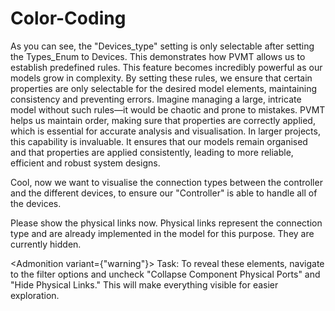 # Color-Coding

As you can see, the "Devices_type" setting is only selectable after setting the Types_Enum to Devices. This demonstrates how PVMT allows us to establish predefined rules. This feature becomes incredibly powerful as our models grow in complexity. By setting these rules, we ensure that certain properties are only selectable for the desired model elements, maintaining consistency and preventing errors. Imagine managing a large, intricate model without such rules—it would be chaotic and prone to mistakes. PVMT helps us maintain order, making sure that properties are correctly applied, which is essential for accurate analysis and visualisation. In larger projects, this capability is invaluable. It ensures that our models remain organised and that properties are applied consistently, leading to more reliable, efficient and robust system designs.

Cool, now we want to visualise the connection types between the controller and the different devices, to ensure our "Controller" is able to handle all of the devices.

Please show the physical links now. Physical links represent the connection type and are already implemented in the model for this purpose. They are currently hidden.

<Admonition variant={"warning"}>
  Task: To reveal these elements, navigate to the filter options and uncheck
  "Collapse Component Physical Ports" and "Hide Physical Links." This will make
  everything visible for easier exploration.
</Admonition>
